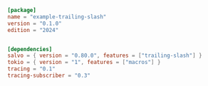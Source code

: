 
```toml  title="trailing-slash/Cargo.toml"
[package]
name = "example-trailing-slash"
version = "0.1.0"
edition = "2024"


[dependencies]
salvo = { version = "0.80.0", features = ["trailing-slash"] }
tokio = { version = "1", features = ["macros"] }
tracing = "0.1"
tracing-subscriber = "0.3"

```